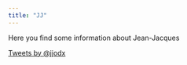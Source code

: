 ```yaml
---
title: "JJ"
---
```


Here you find some information about Jean-Jacques

<a class="twitter-timeline"
  href="https://twitter.com/jjodx">
Tweets by @jjodx
</a>